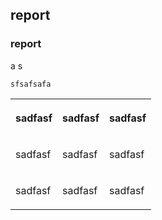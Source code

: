== report==

===report===

a
s
<html>
<head></head>
<body>
<pre>sfsafsafa</pre>

<table>
<tr>
<th>sadfasf</th>
<th>sadfasf</th>
<th>sadfasf</th>
</tr>
<tr>
<td>sadfasf</td>
<td>sadfasf</td>
<td>sadfasf</td>
</tr>
<tr>
<td>sadfasf</td>
<td>sadfasf</td>
<td>sadfasf</td>
</tr>
</table>
</body>
</html>
